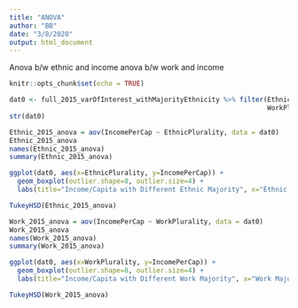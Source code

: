 ```yaml
---
title: "ANOVA"
author: "BB"
date: "3/8/2020"
output: html_document
---
```

Anova b/w ethnic and income
anova b/w work and income

```r
knitr::opts_chunk$set(echo = TRUE)
```


```r
dat0 <- full_2015_varOfInterest_withMajorityEthnicity %>% filter(EthnicPlurality!= "Error",
                                                                 WorkPlurality!= "Error")
str(dat0)
```

```r
Ethnic_2015_anova = aov(IncomePerCap ~ EthnicPlurality, data = dat0)
Ethnic_2015_anova
names(Ethnic_2015_anova)
summary(Ethnic_2015_anova)
```

```r
ggplot(dat0, aes(x=EthnicPlurality, y=IncomePerCap)) + 
  geom_boxplot(outlier.shape=8, outlier.size=4) +
  labs(title="Income/Capita with Different Ethnic Majority", x="Ethnic Majority", y = "Income per Cap")
```

```r
TukeyHSD(Ethnic_2015_anova)
```


```r
Work_2015_anova = aov(IncomePerCap ~ WorkPlurality, data = dat0)
Work_2015_anova
names(Work_2015_anova)
summary(Work_2015_anova)
```

```r
ggplot(dat0, aes(x=WorkPlurality, y=IncomePerCap)) + 
  geom_boxplot(outlier.shape=8, outlier.size=4) +
  labs(title="Income/Capita with Different Work Majority", x="Work Majority", y = "Income per Cap")
```

```r
TukeyHSD(Work_2015_anova)
```



